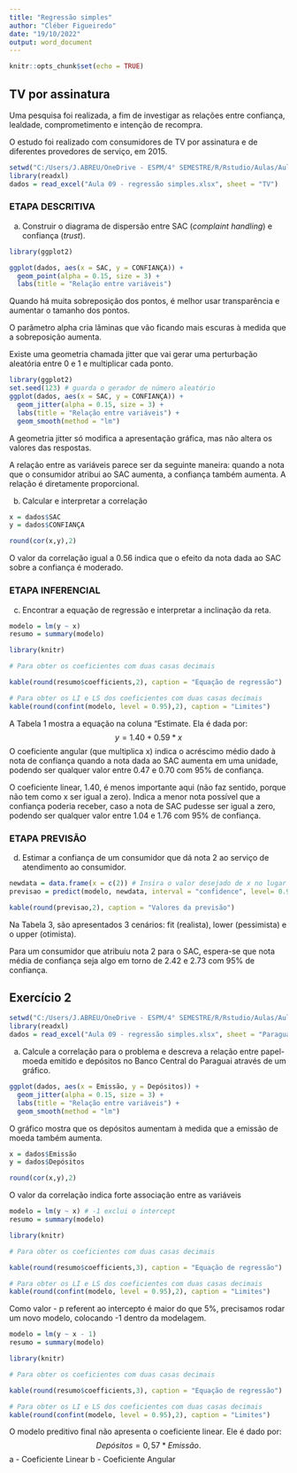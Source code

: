 ---
title: "Regressão simples"
author: "Cléber Figueiredo"
date: "19/10/2022"
output: word_document
---

```{r setup, include=FALSE}
knitr::opts_chunk$set(echo = TRUE)
```

## TV por assinatura

Uma pesquisa foi realizada, a fim de investigar as relações entre confiança, lealdade, comprometimento e intenção de recompra.

O estudo foi realizado com consumidores de TV por assinatura e de diferentes provedores de serviço, em 2015.

```{r echo = FALSE, message = FALSE, warning = FALSE}
setwd("C:/Users/J.ABREU/OneDrive - ESPM/4° SEMESTRE/R/Rstudio/Aulas/Aula09")
library(readxl)
dados = read_excel("Aula 09 - regressão simples.xlsx", sheet = "TV")

```

### ETAPA DESCRITIVA

a) Construir o diagrama de dispersão entre SAC (*complaint handling*) e confiança (*trust*).

```{r echo = FALSE, message = FALSE, warning = FALSE}

library(ggplot2)

ggplot(dados, aes(x = SAC, y = CONFIANÇA)) +
  geom_point(alpha = 0.15, size = 3) +
  labs(title = "Relação entre variáveis")

```

Quando há muita sobreposição dos pontos, é melhor usar transparência e aumentar o tamanho dos pontos.

O parâmetro alpha cria lâminas que vão ficando mais escuras  à medida que a sobreposição aumenta.

Existe uma geometria chamada jitter que vai gerar uma perturbação aleatória entre 0 e 1 e multiplicar cada ponto. 


```{r echo = FALSE, message = FALSE, warning = FALSE}

library(ggplot2)
set.seed(123) # guarda o gerador de número aleatório
ggplot(dados, aes(x = SAC, y = CONFIANÇA)) +
  geom_jitter(alpha = 0.15, size = 3) +
  labs(title = "Relação entre variáveis") +
  geom_smooth(method = "lm")

```

A geometria jitter só modifica a apresentação gráfica, mas não altera os valores das respostas.

A relação entre as variáveis parece ser da seguinte maneira: quando a nota
que o consumidor atribui ao SAC aumenta, a confiança também aumenta. A relação 
é diretamente proporcional.

b) Calcular e interpretar a correlação

```{r echo = FALSE, message = FALSE, warning = FALSE}
x = dados$SAC
y = dados$CONFIANÇA

round(cor(x,y),2)
```

O valor da correlação igual a 0.56 indica que o efeito da nota dada ao SAC sobre
a confiança é moderado.


### ETAPA INFERENCIAL

c) Encontrar a equação de regressão e interpretar a inclinação da reta.

```{r echo = FALSE, message = FALSE, warning = FALSE}
modelo = lm(y ~ x) 
resumo = summary(modelo)

library(knitr)

# Para obter os coeficientes com duas casas decimais

kable(round(resumo$coefficients,2), caption = "Equação de regressão")

# Para obter os LI e LS dos coeficientes com duas casas decimais
kable(round(confint(modelo, level = 0.95),2), caption = "Limites")

```

A Tabela 1 mostra a equação na coluna "Estimate. Ela é dada por:
$$ y = 1.40 + 0.59*x $$
O coeficiente angular (que multiplica x) indica o acréscimo médio dado à nota de confiança quando a nota dada ao SAC aumenta em uma unidade, podendo ser qualquer valor entre 0.47 e 0.70 com 95% de confiança.

O coeficiente linear, 1.40, é menos importante aqui (não faz sentido, porque não tem como x ser igual a zero). Indica a menor nota possível que a confiança poderia receber, caso a nota de SAC pudesse ser igual a zero, podendo ser qualquer valor entre 1.04 e 1.76 com 95% de confiança.

### ETAPA PREVISÃO

d) Estimar a confiança de um consumidor que dá nota 2 ao serviço de atendimento ao consumidor.

```{r echo = FALSE, message = FALSE, warning = FALSE}

newdata = data.frame(x = c(2)) # Insira o valor desejado de x no lugar de xp
previsao = predict(modelo, newdata, interval = "confidence", level= 0.95)

kable(round(previsao,2), caption = "Valores da previsão")
```

Na Tabela 3, são apresentados 3 cenários: fit (realista), lower (pessimista) e o upper (otimista).

Para um consumidor que atribuiu nota 2 para o SAC, espera-se que nota média de confiança seja algo em torno de 2.42 e 2.73 com 95% de confiança.

## Exercício 2

```{r echo = FALSE, message = FALSE, warning = FALSE}
setwd("C:/Users/J.ABREU/OneDrive - ESPM/4° SEMESTRE/R/Rstudio/Aulas/Aula09")
library(readxl)
dados = read_excel("Aula 09 - regressão simples.xlsx", sheet = "Paraguai")

```

a) Calcule a correlação para o problema e descreva a relação entre papel-moeda 
emitido e depósitos no Banco Central do Paraguai  através de um gráfico.

```{r echo = FALSE, message = FALSE, warning = FALSE}

ggplot(dados, aes(x = Emissão, y = Depósitos)) +
  geom_jitter(alpha = 0.15, size = 3) +
  labs(title = "Relação entre variáveis") +
  geom_smooth(method = "lm")
```

O gráfico mostra que os depósitos aumentam à medida que a emissão de moeda também aumenta.

```{r echo = FALSE, message = FALSE, warning = FALSE}
x = dados$Emissão
y = dados$Depósitos

round(cor(x,y),2)
```

O valor da correlação indica forte associação entre as variáveis

```{r echo = FALSE, message = FALSE, warning = FALSE}
modelo = lm(y ~ x) # -1 exclui o intercept
resumo = summary(modelo)

library(knitr)

# Para obter os coeficientes com duas casas decimais

kable(round(resumo$coefficients,3), caption = "Equação de regressão")

# Para obter os LI e LS dos coeficientes com duas casas decimais
kable(round(confint(modelo, level = 0.95),2), caption = "Limites")
```

Como valor - p referent ao intercepto é maior do que 5%, precisamos rodar um novo modelo, colocando -1 dentro da modelagem.

```{r echo = FALSE, message = FALSE, warning = FALSE}
modelo = lm(y ~ x - 1) 
resumo = summary(modelo)

library(knitr)

# Para obter os coeficientes com duas casas decimais

kable(round(resumo$coefficients,3), caption = "Equação de regressão")

# Para obter os LI e LS dos coeficientes com duas casas decimais
kable(round(confint(modelo, level = 0.95),2), caption = "Limites")
```

O modelo preditivo final não apresenta o coeficiente linear. Ele é dado por:
$$ Depósitos = 0,57 * Emissão. $$
a - Coeficiente Linear
b - Coeficiente Angular